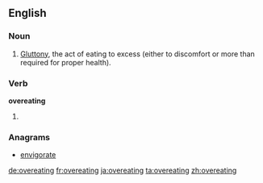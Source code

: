 ==English==

===Noun===
{{en-noun|-}}

# [[gluttony|Gluttony]], the act of eating to excess (either to discomfort or more than required for proper health).

===Verb===
'''overeating'''

# {{present participle of|[[overeat]]}}

===Anagrams===
* [[envigorate#English|envigorate]]

[[de:overeating]]
[[fr:overeating]]
[[ja:overeating]]
[[ta:overeating]]
[[zh:overeating]]